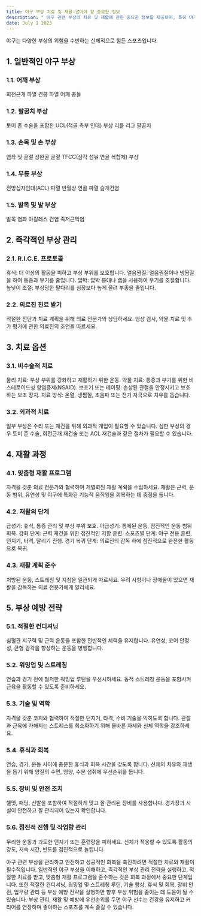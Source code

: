 ```yaml
---
title: 야구 부상 치료 및 재활-알아야 할 중요한 정보
description: " 야구 관련 부상의 치료 및 재활에 관한 중요한 정보를 제공하며, 특히 야구라는 스포츠에 맞춰져 있습니다. 이러한 측면을 이해하면 선수들이 부상을 효과적으로 관리하고 안전하고 성공적인 회복을 촉진하는 데 도움이 될 수 있습니다."
date: July 1 2023
---
```

야구는 다양한 부상의 위험을 수반하는 신체적으로 힘든 스포츠입니다.

## 1. 일반적인 야구 부상
### 1.1. 어깨 부상

회전근개 파열
견봉 파열
어깨 충돌
### 1.2. 팔꿈치 부상

토미 존 수술을 포함한 UCL(척골 측부 인대) 부상
리틀 리그 팔꿈치
### 1.3. 손목 및 손 부상

염좌 및 골절
상완골 골절
TFCC(삼각 섬유 연골 복합체) 부상
### 1.4. 무릎 부상

전방십자인대(ACL) 파열
반월상 연골 파열
슬개건염
### 1.5. 발목 및 발 부상

발목 염좌
아킬레스 건염
족저근막염
## 2. 즉각적인 부상 관리
### 2.1. R.I.C.E. 프로토콜

휴식: 더 이상의 활동을 피하고 부상 부위를 보호합니다.
얼음찜질: 얼음찜질이나 냉찜질을 하여 통증과 부기를 줄입니다.
압박: 압박 붕대나 랩을 사용하여 부기를 조절합니다.
높낮이 조절: 부상당한 팔다리를 심장보다 높게 올려 부종을 줄입니다.
### 2.2. 의료진 진료 받기

적절한 진단과 치료 계획을 위해 의료 전문가와 상담하세요.
영상 검사, 약물 치료 및 추가 평가에 관한 의료진의 조언을 따르세요.
## 3. 치료 옵션
### 3.1. 비수술적 치료

물리 치료: 부상 부위를 강화하고 재활하기 위한 운동.
약물 치료: 통증과 부기를 위한 비스테로이드성 항염증제(NSAID).
보조기 또는 테이핑: 손상된 관절을 안정시키고 보호하는 보조 장치.
치료 방식: 온열, 냉찜질, 초음파 또는 전기 자극으로 치유를 돕습니다.
### 3.2. 외과적 치료

일부 부상은 수리 또는 재건을 위해 외과적 개입이 필요할 수 있습니다.
심한 부상의 경우 토미 존 수술, 회전근개 재건술 또는 ACL 재건술과 같은 절차가 필요할 수 있습니다.
## 4. 재활 과정
### 4.1. 맞춤형 재활 프로그램

자격을 갖춘 의료 전문가와 협력하여 개별화된 재활 계획을 수립하세요.
재활은 근력, 운동 범위, 유연성 및 야구에 특화된 기능적 움직임을 회복하는 데 중점을 둡니다.
### 4.2. 재활의 단계

급성기: 휴식, 통증 관리 및 부상 부위 보호.
아급성기: 통제된 운동, 점진적인 운동 범위 회복.
강화 단계: 근력 재건을 위한 점진적인 저항 훈련.
스포츠별 단계: 야구 전용 훈련, 던지기, 타격, 달리기 진행.
경기 복귀 단계: 의료진의 감독 하에 점진적으로 완전한 활동으로 복귀.
### 4.3. 재활 계획 준수

처방된 운동, 스트레칭 및 지침을 일관되게 따르세요.
우려 사항이나 장애물이 있으면 재활을 감독하는 의료 전문가에게 알리세요.
## 5. 부상 예방 전략
### 5.1. 적절한 컨디셔닝

심혈관 지구력 및 근력 운동을 포함한 전반적인 체력을 유지합니다.
유연성, 코어 안정성, 균형 감각을 향상하는 운동을 병행합니다.
### 5.2. 워밍업 및 스트레칭

연습과 경기 전에 철저한 워밍업 루틴을 우선시하세요.
동적 스트레칭 운동을 포함시켜 근육을 활동할 수 있도록 준비하세요.
### 5.3. 기술 및 역학

자격을 갖춘 코치와 협력하여 적절한 던지기, 타격, 수비 기술을 익히도록 합니다.
관절과 근육에 가해지는 스트레스를 최소화하기 위해 올바른 자세와 신체 역학을 강조하세요.
### 5.4. 휴식과 회복

연습, 경기, 운동 사이에 충분한 휴식과 회복 시간을 갖도록 합니다.
신체의 치유와 재생을 돕기 위해 양질의 수면, 영양, 수분 섭취에 우선순위를 둡니다.
### 5.5. 장비 및 안전 조치

헬멧, 패딩, 신발을 포함하여 적절하게 맞고 잘 관리된 장비를 사용합니다.
경기장과 시설이 안전하고 잘 관리되어 있는지 확인합니다.
### 5.6. 점진적 진행 및 작업량 관리

무리한 운동과 과도한 던지기 또는 훈련량을 피하세요.
신체가 적응할 수 있도록 활동의 강도, 지속 시간, 빈도를 점진적으로 늘립니다.


야구 관련 부상을 관리하고 안전하고 성공적인 회복을 촉진하려면 적절한 치료와 재활이 필수적입니다. 일반적인 야구 부상을 이해하고, 즉각적인 부상 관리 전략을 실행하고, 적절한 치료를 받고, 맞춤형 재활 프로그램을 준수하는 것은 회복 과정에서 중요한 단계입니다. 또한 적절한 컨디셔닝, 워밍업 및 스트레칭 루틴, 기술 향상, 휴식 및 회복, 장비 안전, 업무량 관리 등 부상 예방 전략을 실행하면 향후 부상 위험을 줄이는 데 도움이 될 수 있습니다. 부상 관리, 재활 및 예방에 우선순위를 두면 야구 선수는 건강을 유지하고 커리어를 연장하며 좋아하는 스포츠를 계속 즐길 수 있습니다. 